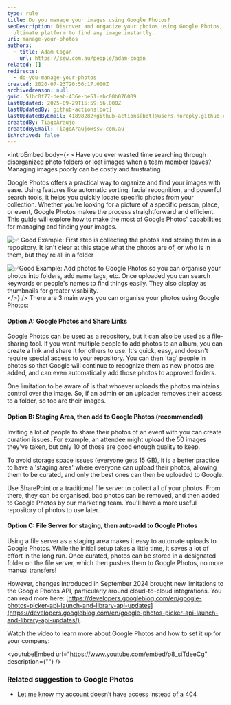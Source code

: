 ```yaml
---
type: rule
title: Do you manage your images using Google Photos?
seoDescription: Discover and organize your photos using Google Photos, the
  ultimate platform to find any image instantly.
uri: manage-your-photos
authors:
  - title: Adam Cogan
    url: https://ssw.com.au/people/adam-cogan
related: []
redirects:
  - do-you-manage-your-photos
created: 2020-07-23T20:56:17.000Z
archivedreason: null
guid: 51bc0f77-deab-436e-be51-ebc00b076009
lastUpdated: 2025-09-29T15:59:56.000Z
lastUpdatedBy: github-actions[bot]
lastUpdatedByEmail: 41898282+github-actions[bot]@users.noreply.github.com
createdBy: TiagoAraujo
createdByEmail: TiagoAraujo@ssw.com.au
isArchived: false
---
```

<introEmbed
  body={<>
Have you ever wasted time searching through disorganized photo folders or lost images when a team member leaves? Managing images poorly can be costly and frustrating.

Google Photos offers a practical way to organize and find your images with ease. Using features like automatic sorting, facial recognition, and powerful search tools, it helps you quickly locate specific photos from your collection. Whether you're looking for a picture of a specific person, place, or event, Google Photos makes the process straightforward and efficient. This guide will explore how to make the most of Google Photos' capabilities for managing and finding your images.

![✅ Good Example: First step is collecting the photos and storing them in a repository. It isn't clear at this stage what the photos are of, or who is in them, but they're all in a folder](/uploads/rules/manage-your-photos/bad-example.png)

![✅Good Example: Add photos to Google Photos so you can organise your photos into folders, add name tags, etc. Once uploaded you can search keywords or people's names to find things easily. They also display as thumbnails for greater visability.](/uploads/rules/manage-your-photos/tesla-search.png)
  </>}
/>
There are 3 main ways you can organise your photos using Google Photos:

#### Option A: Google Photos and Share Links

Google Photos can be used as a repository, but it can also be used as a file-sharing tool. If you want multiple people to add photos to an album, you can create a link and share it for others to use. It's quick, easy, and doesn't require special access to your repository. You can then 'tag' people in photos so that Google will continue to recognize them as new photos are added, and can even automatically add those photos to approved folders.

One limitation to be aware of is that whoever uploads the photos maintains control over the image. So, if an admin or an uploader removes their access to a folder, so too are their images.

#### Option B: Staging Area, then add to Google Photos (recommended)

Inviting a lot of people to share their photos of an event with you can create curation issues. For example, an attendee might upload the 50 images they've taken, but only 10 of those are good enough quality to keep.

To avoid storage space issues (everyone gets 15 GB), it is a better practice to have a 'staging area' where everyone can upload their photos, allowing them to be curated, and only the best ones can then be uploaded to Google.

Use SharePoint or a traditional file server to collect all of your photos. From there, they can be organised, bad photos can be removed, and then added to Google Photos by our marketing team. You'll have a more useful repository of photos to use later.

#### Option C: File Server for staging, then auto-add to Google Photos

Using a file server as a staging area makes it easy to automate uploads to Google Photos. While the initial setup takes a little time, it saves a lot of effort in the long run. Once curated, photos can be stored in a designated folder on the file server, which then pushes them to Google Photos, no more manual transfers!

However, changes introduced in September 2024 brought new limitations to the Google Photos API, particularly around cloud-to-cloud integrations. You can read more here: [https://developers.googleblog.com/en/google-photos-picker-api-launch-and-library-api-updates](https://developers.googleblog.com/en/google-photos-picker-api-launch-and-library-api-updates/).

Watch the video to learn more about Google Photos and how to set it up for your company:


<youtubeEmbed url="https://www.youtube.com/embed/p8_siTdeeCg" description={""} />


### Related suggestion to Google Photos

* [Let me know my account doesn’t have access instead of a 404](https://bettersoftwaresuggestions.com/google/google-photos/let-me-know-my-account-doesnt-have-access-instead-of-a-404/)

